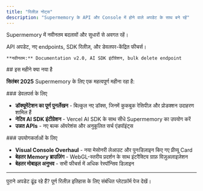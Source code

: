 ```yaml
---
title: "रिलीज़ नोट्स"
description: "Supermemory के API और Console में होने वाले अपडेट के साथ बने रहें"
---
```


Supermemory में नवीनतम बदलावों और सुधारों से अवगत रहें।

<CardGroup cols={2}>
  <Card title="डेवलपर प्लेटफ़ॉर्म" icon="code" href="/hi/changelog/developer-platform">
    API अपडेट, नए endpoints, SDK रिलीज़, और डेवलपर-केंद्रित फीचर्स।

    **नवीनतम:** Documentation v2.0, AI SDK इंटीग्रेशन, bulk delete endpoint
  </Card>
</CardGroup>

<div id="whats-new-this-month">
  ## इस महीने क्या नया है
</div>

**सितंबर 2025** Supermemory के लिए एक महत्वपूर्ण महीना रहा है:

<div id="for-developers">
  ### डेवलपर्स के लिए
</div>

* **डॉक्यूमेंटेशन का पूर्ण पुनर्लेखन** - बिल्कुल नए डॉक्स, जिनमें कुकबुक रेसिपीज़ और प्रोडक्शन उदाहरण शामिल हैं
* **नेटिव AI SDK इंटीग्रेशन** - Vercel AI SDK के साथ सीधे Supermemory का उपयोग करें
* **उन्नत APIs** - नए बल्क ऑपरेशंस और अनुकूलित सर्च एंडपॉइंट्स

<div id="for-users">
  ### उपयोगकर्ताओं के लिए
</div>

* **Visual Console Overhaul** - नया मेसोनरी लेआउट और पुनःडिज़ाइन किए गए प्रीव्यू Card
* **बेहतर Memory ब्राउज़िंग** - WebGL-स्तरीय प्रदर्शन के साथ इंटरैक्टिव ग्राफ़ विज़ुअलाइज़ेशन
* **बेहतर मोबाइल अनुभव** - सभी फीचर्स में अधिक रेस्पॉन्सिव डिज़ाइन

***

<Note>
  पुराने अपडेट ढूंढ रहे हैं? पूर्ण रिलीज़ इतिहास के लिए संबंधित प्लेटफ़ॉर्म पेज देखें।
</Note>